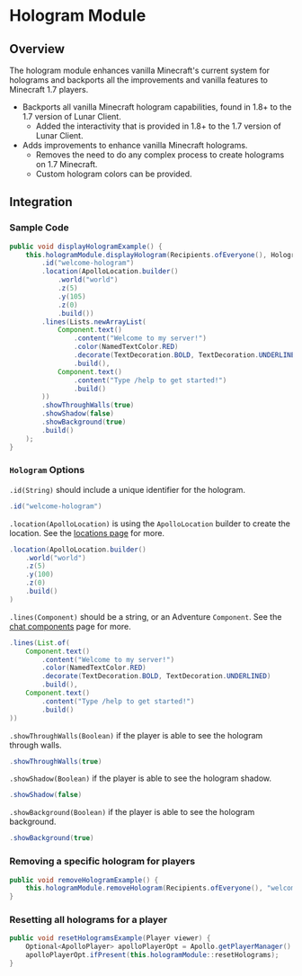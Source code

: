 # Hologram Module

## Overview

The hologram module enhances vanilla Minecraft's current system for holograms and backports all the improvements and vanilla features to Minecraft 1.7 players.

- Backports all vanilla Minecraft hologram capabilities, found in 1.8+ to the 1.7 version of Lunar Client.
  - Added the interactivity that is provided in 1.8+ to the 1.7 version of Lunar Client.
- Adds improvements to enhance vanilla Minecraft holograms.
  - Removes the need to do any complex process to create holograms on 1.7 Minecraft.
  - Custom hologram colors can be provided.

## Integration

### Sample Code

```java
public void displayHologramExample() {
    this.hologramModule.displayHologram(Recipients.ofEveryone(), Hologram.builder()
        .id("welcome-hologram")
        .location(ApolloLocation.builder()
            .world("world")
            .z(5)
            .y(105)
            .z(0)
            .build())
        .lines(Lists.newArrayList(
            Component.text()
                .content("Welcome to my server!")
                .color(NamedTextColor.RED)
                .decorate(TextDecoration.BOLD, TextDecoration.UNDERLINED)
                .build(),
            Component.text()
                .content("Type /help to get started!")
                .build()
        ))
        .showThroughWalls(true)
        .showShadow(false)
        .showBackground(true)
        .build()
    );
}
```

### `Hologram` Options

`.id(String)` should include a unique identifier for the hologram.

```java
.id("welcome-hologram")
```

`.location(ApolloLocation)` is using the `ApolloLocation` builder to create the location. See the [locations page](/apollo/developers/utilities/locations) for more.

```java
.location(ApolloLocation.builder()
    .world("world")
    .z(5)
    .y(100)
    .z(0)
    .build()
) 
```

`.lines(Component)` should be a string, or an Adventure `Component`. See the [chat components](https://docs.advntr.dev/text.html) page for more.

```java
.lines(List.of(
    Component.text()
        .content("Welcome to my server!")
        .color(NamedTextColor.RED)
        .decorate(TextDecoration.BOLD, TextDecoration.UNDERLINED)
        .build(),
    Component.text()
        .content("Type /help to get started!")
        .build()
))
```

`.showThroughWalls(Boolean)` if the player is able to see the hologram through walls.

```java
.showThroughWalls(true)
```

`.showShadow(Boolean)` if the player is able to see the hologram shadow.

```java
.showShadow(false)
```

`.showBackground(Boolean)` if the player is able to see the hologram background.

```java
.showBackground(true)
```


### Removing a specific hologram for players

```java
public void removeHologramExample() {
    this.hologramModule.removeHologram(Recipients.ofEveryone(), "welcome-hologram");
}
```

### Resetting all holograms for a player

```java
public void resetHologramsExample(Player viewer) {
    Optional<ApolloPlayer> apolloPlayerOpt = Apollo.getPlayerManager().getPlayer(viewer.getUniqueId());
    apolloPlayerOpt.ifPresent(this.hologramModule::resetHolograms);
}
```
